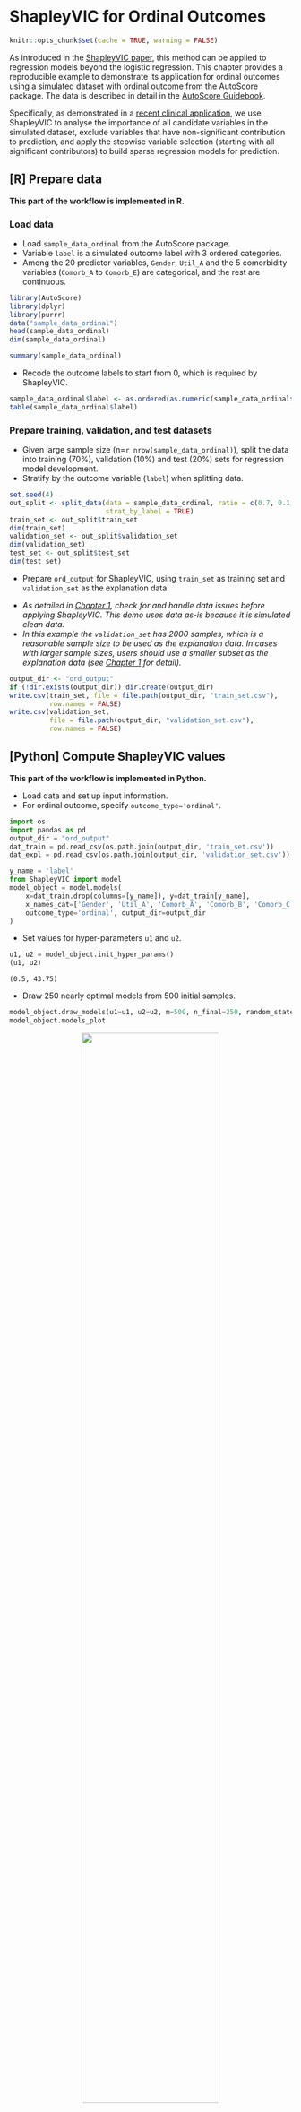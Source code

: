 # ShapleyVIC for Ordinal Outcomes

```r
knitr::opts_chunk$set(cache = TRUE, warning = FALSE)
```

As introduced in the [ShapleyVIC paper](https://doi.org/10.1016/j.patter.2022.100452), 
this method can be applied to regression models beyond the logistic regression.
This chapter provides a reproducible example to demonstrate its application for
ordinal outcomes using a simulated dataset with ordinal outcome
from the AutoScore package. The data is described in detail in the
[AutoScore Guidebook](https://nliulab.github.io/AutoScore/02-desc_analysis.html).

Specifically, as demonstrated in a 
[recent clinical application](https://doi.org/10.1111/ene.15785), we use
ShapleyVIC to analyse the importance of all candidate variables in the simulated
dataset, exclude variables that have non-significant contribution to prediction,
and apply the stepwise variable selection (starting with all significant
contributors) to build sparse regression models for prediction.

## [R] Prepare data

**This part of the workflow is implemented in R.**

### Load data

- Load `sample_data_ordinal` from the AutoScore package.
- Variable `label` is a simulated outcome label with 3 ordered categories.
- Among the 20 predictor variables, `Gender`, `Util_A` and the 5 comorbidity 
variables (`Comorb_A` to `Comorb_E`) are categorical, and the rest are continuous.

```r
library(AutoScore)
library(dplyr)
library(purrr)
data("sample_data_ordinal")
head(sample_data_ordinal)
dim(sample_data_ordinal)

summary(sample_data_ordinal)
```

- Recode the outcome labels to start from 0, which is required by ShapleyVIC.

```r
sample_data_ordinal$label <- as.ordered(as.numeric(sample_data_ordinal$label) - 1)
table(sample_data_ordinal$label)
```

### Prepare training, validation, and test datasets

- Given large sample size (n=`r nrow(sample_data_ordinal)`), split the data into 
training (70%), validation (10%) and test (20%) sets for regression model 
development.
- Stratify by the outcome variable (`label`) when splitting data.

```r
set.seed(4)
out_split <- split_data(data = sample_data_ordinal, ratio = c(0.7, 0.1, 0.2), 
                        strat_by_label = TRUE)
train_set <- out_split$train_set
dim(train_set)
validation_set <- out_split$validation_set
dim(validation_set)
test_set <- out_split$test_set
dim(test_set)
```

- Prepare `ord_output` for ShapleyVIC, using `train_set` as training set and `validation_set` as the explanation data. 

:::callout-important
- *As detailed in [Chapter 1](ch1_data.qmd), check for and handle data issues before applying ShapleyVIC. This demo uses data as-is because it is simulated clean data.*
- *In this example the `validation_set` has 2000 samples, which is a reasonable sample size to be used as the explanation data. In cases with larger sample sizes, users should use a smaller subset as the explanation data (see [Chapter 1](ch1_data.qmd) for detail).*
:::

```r
output_dir <- "ord_output"
if (!dir.exists(output_dir)) dir.create(output_dir)
write.csv(train_set, file = file.path(output_dir, "train_set.csv"), 
          row.names = FALSE)
write.csv(validation_set, 
          file = file.path(output_dir, "validation_set.csv"), 
          row.names = FALSE)
```

## [Python] Compute ShapleyVIC values

**This part of the workflow is implemented in Python.**

- Load data and set up input information.
- For ordinal outcome, specify `outcome_type='ordinal'`.

```python
import os
import pandas as pd
output_dir = "ord_output"
dat_train = pd.read_csv(os.path.join(output_dir, 'train_set.csv'))
dat_expl = pd.read_csv(os.path.join(output_dir, 'validation_set.csv'))

y_name = 'label'
from ShapleyVIC import model
model_object = model.models(
    x=dat_train.drop(columns=[y_name]), y=dat_train[y_name], 
    x_names_cat=['Gender', 'Util_A', 'Comorb_A', 'Comorb_B', 'Comorb_C', 'Comorb_D', 'Comorb_E'],
    outcome_type='ordinal', output_dir=output_dir
)
```

- Set values for hyper-parameters `u1` and `u2`.

```python
u1, u2 = model_object.init_hyper_params()
(u1, u2)
```

```
(0.5, 43.75)
```

- Draw 250 nearly optimal models from 500 initial samples.

```python
model_object.draw_models(u1=u1, u2=u2, m=500, n_final=250, random_state=1234)
model_object.models_plot
```

::: {.figure style="text-align: center"}
<img src="ord_output/output.png" width="70%"/>
:::

::: {.figure style="text-align: center"}
<img src="ord_output/output2.png" width="70%"/>
:::

- Compute ShapleyVIC values.

```python
from ShapleyVIC import compute
m_svic = compute.compute_shapley_vic(
    model_obj=model_object, 
    x_expl=dat_expl.drop(columns=[y_name]), y_expl=dat_expl[y_name], 
    n_cores=20, # running on a PC with 40 logical processors
    threshold=0.05
)
```

::: callout-note
- *For users' reference, the command above took approximately 18 hours on a PC (Windows 10 Education; Intel(R) Xeon(R) Silver 4210 CPU @ 2.20GHz 2.19GHz (2 processors); 128GB RAM).*
:::

## [R] Develop prediction model

**This part of the workflow is implemented in R.**

### Overall variable importance from ShapleyVIC


- Compile ShapleyVIC output.

```r
output_dir <- "ord_output"
library(ShapleyVIC)
model_object <- compile_shapley_vic(
  output_dir = output_dir, outcome_type = "ordinal", 
  x_names_cat = c('Gender', 'Util_A', 'Comorb_A', 'Comorb_B', 'Comorb_C', 
                  'Comorb_D', 'Comorb_E')
)
```

- Visualize ShapleyVIC values for overall variable importance.

```r
model_plots <- plot(model_object)
```

### ShapleyVIC-assisted backward selection

- Identify variables with significant overall importance.

```r
vars_svic <- rank_variables(model_object, summarise = TRUE, as_vector = TRUE) %>%
  names()
vars_svic
```

- Starting with a model that include all variables above, develop a sparse 
regression model using AIC-based stepwise selection (implemented by the MASS 
package).
- Using the ordinal package to develop ordinal regression models, more 
specifically cumulative link model (CLM) with the logit link. 
See [the ordinal package](https://cran.r-project.org/package=ordinal) for 
detailed usage.

```r
# Model with all ShapleyVIC-selected variables:
library(ordinal)
m_svic_all <- clm(label ~ ., data = train_set[, c("label", vars_svic)])
summary(m_svic_all)
# Backward selection:
library(MASS)
m_svic <- stepAIC(object = m_svic_all, scope = list(upper = ~ ., lower = ~ 1), 
                  trace = FALSE)
summary(m_svic)
# Variables selected:
(x_svic <- setdiff(names(m_svic$model), "label"))
```

### Compare with conventional backward selection

- Backward selection from all candidate variables.

```r
# Model with all variables:
m_all <- clm(formula = label ~ ., data = train_set)
summary(m_all)
# Backward selection:
m_back <- stepAIC(object = m_all, scope = list(upper = ~ ., lower = ~ 1), 
                  trace = FALSE)
summary(m_back)
# Variables selected:
(x_back <- setdiff(names(m_back$model), "label"))
```

- ShapleyVIC-assisted backward selection developed a more parsimonious model 
(with `r length(x_svic)` variables) than conventional backward selection 
(with `r length(x_back)` variables) without significantly impairing performance.

```r
# Performance of model from ShapleyVIC-assisted backward selection on test set:
fx_svic <- model.matrix(~ ., data = test_set[, x_svic])[, -1] %*% m_svic$beta
print_performance_ordinal(label = test_set$label, score = as.numeric(fx_svic), 
                          n_boot = 100, report_cindex = TRUE)
# Performance of model from conventional backward selection on test set:
fx_back <- model.matrix(~ ., data = test_set[, x_back])[, -1] %*% m_back$beta
print_performance_ordinal(label = test_set$label, score = as.numeric(fx_back), 
                          n_boot = 100, report_cindex = TRUE)
```
